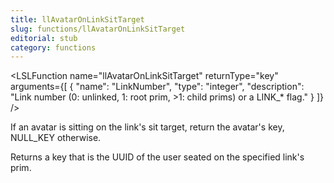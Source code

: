 ```yaml
---
title: llAvatarOnLinkSitTarget
slug: functions/llAvatarOnLinkSitTarget
editorial: stub
category: functions
---
```


<LSLFunction
	name="llAvatarOnLinkSitTarget"
	returnType="key"
	arguments={[
	{
		"name": "LinkNumber",
		"type": "integer",
		"description": "Link number (0: unlinked, 1: root prim, &gt;1: child prims) or a LINK_* flag."
	}
]}
/>

If an avatar is sitting on the link's sit target, return the avatar's key, NULL_KEY otherwise.

Returns a key that is the UUID of the user seated on the specified link's prim.

